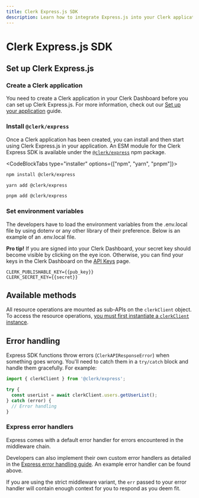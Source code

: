 ```yaml
---
title: Clerk Express.js SDK
description: Learn how to integrate Express.js into your Clerk application.
---
```


# Clerk Express.js SDK

## Set up Clerk Express.js

<Steps>

### Create a Clerk application

You need to create a Clerk application in your Clerk Dashboard before you can set up Clerk Express.js. For more information, check out our [Set up your application](/docs/quickstarts/setup-clerk) guide.

### Install `@clerk/express`

Once a Clerk application has been created, you can install and then start using Clerk Express.js in your application. An ESM module for the Clerk Express SDK is available under the [`@clerk/express`](https://www.npmjs.com/package/@clerk/express) npm package.

<CodeBlockTabs type="installer" options={["npm", "yarn", "pnpm"]}>
```sh filename="terminal"
npm install @clerk/express
```

```sh filename="terminal"
yarn add @clerk/express
```

```sh filename="terminal"
pnpm add @clerk/express
```
</CodeBlockTabs>

### Set environment variables

The developers have to load the environment variables from the .env.local file by using dotenv or any other library of their preference.
Below is an example of an .env.local file. 

**Pro tip!** If you are signed into your Clerk Dashboard, your secret key should become visible by clicking on the eye icon. Otherwise, you can find your keys in the Clerk Dashboard on the [API Keys](https://dashboard.clerk.com/last-active?path=api-keys) page.

<InjectKeys>

```env filename=".env.local"
CLERK_PUBLISHABLE_KEY={{pub_key}}
CLERK_SECRET_KEY={{secret}}
```

</InjectKeys>

</Steps>

## Available methods

All resource operations are mounted as sub-APIs on the `clerkClient` object. To access the resource operations, [you must first instantiate a `clerkClient` instance](/docs/references/express/available-methods).

## Error handling

Express SDK functions throw errors (`ClerkAPIResponseError`) when something goes wrong. You'll need to catch them in a `try/catch` block and handle them gracefully. For example:

```ts filename="example.ts"
import { clerkClient } from '@clerk/express';

try {
  const userList = await clerkClient.users.getUserList();
} catch (error) {
  // Error handling
}
```

### Express error handlers

Express comes with a default error handler for errors encountered in the middleware chain.

Developers can also implement their own custom error handlers as detailed in the [Express error handling guide](https://expressjs.com/en/guide/error-handling.html). An example error handler can be found above.

If you are using the strict middleware variant, the `err` passed to your error handler will contain enough context for you to respond as you deem fit.
